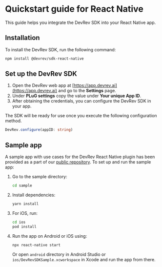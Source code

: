 # Quickstart guide for React Native

This guide helps you integrate the DevRev SDK into your React Native app.

## Installation

To install the DevRev SDK, run the following command:

```sh
npm install @devrev/sdk-react-native
```

## Set up the DevRev SDK

1. Open the DevRev web app at [https://app.devrev.ai](https://app.devrev.ai) and go to the **Settings** page.
2. Under **PLuG settings** copy the value under **Your unique App ID**.
3. After obtaining the credentials, you can configure the DevRev SDK in your app.

The SDK will be ready for use once you execute the following configuration method.

```typescript
DevRev.configure(appID: string)
```

## Sample app
A sample app with use cases for the DevRev React Native plugin has been provided as a part of our [public repository](https://github.com/devrev/devrev-sdk-react-native). To set up and run the sample app:

1. Go to the sample directory:
    ```sh
    cd sample
    ```

2. Install dependencies:
    ```sh
    yarn install
    ```

3. For iOS, run:
    ```sh
    cd ios
    pod install
    ```

4. Run the app on Android or iOS using:
    ```sh
    npx react-native start
    ```
    Or open `android` directory in Android Studio or `ios/DevRevSDKSample.xcworkspace` in Xcode and run the app from there.
